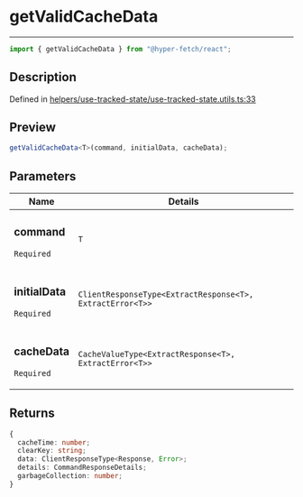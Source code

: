 # getValidCacheData

<div class="api-docs__separator" data-reactroot="">

---

</div><div class="api-docs__import" data-reactroot="">

```ts
import { getValidCacheData } from "@hyper-fetch/react";
```

</div><div class="api-docs__section">

## Description

</div><div class="api-docs__description"><span class="api-docs__do-not-parse">

</span></div><p class="api-docs__definition">

Defined in
[helpers/use-tracked-state/use-tracked-state.utils.ts:33](https://github.com/BetterTyped/hyper-fetch/blob/993719ed/packages/react/src/helpers/use-tracked-state/use-tracked-state.utils.ts#L33)

</p><div class="api-docs__section">

## Preview

</div><div class="api-docs__preview fn">

```ts
getValidCacheData<T>(command, initialData, cacheData);
```

</div><div class="api-docs__section">

## Parameters

</div>
<div class="api-docs__parameters">
<table>
<thead><tr><th>Name</th><th>Details</th></tr></thead>
<tbody><tr param-data="command"><td class="api-docs__param-name required">

### command

`Required`

</td><td class="api-docs__param-type">

`T`

</td></tr><tr param-data="initialData"><td class="api-docs__param-name required">

### initialData

`Required`

</td><td class="api-docs__param-type">

`ClientResponseType<ExtractResponse<T>, ExtractError<T>>`

</td></tr><tr param-data="cacheData"><td class="api-docs__param-name required">

### cacheData

`Required`

</td><td class="api-docs__param-type">

`CacheValueType<ExtractResponse<T>, ExtractError<T>>`

</td></tr></tbody></table></div><div class="api-docs__section">

## Returns

</div><div class="api-docs__returns">

```ts
{
  cacheTime: number;
  clearKey: string;
  data: ClientResponseType<Response, Error>;
  details: CommandResponseDetails;
  garbageCollection: number;
}
```

</div>
